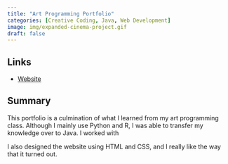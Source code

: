 ```yaml
---
title: "Art Programming Portfolio"
categories: [Creative Coding, Java, Web Development]
image: img/expanded-cinema-project.gif
draft: false
---
```


## Links

-   [Website](../../art22/index.html)

## Summary

This portfolio is a culmination of what I learned from my art programming class. Although I mainly use Python and R, I was able to transfer my knowledge over to Java. I worked with 

I also designed the website using HTML and CSS, and I really like the way that it turned out. 
